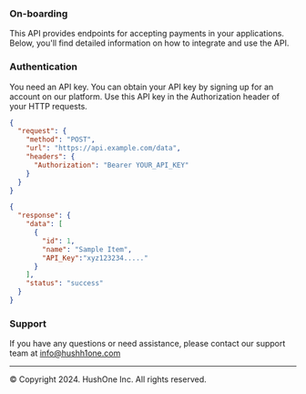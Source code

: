 

### On-boarding

This API provides endpoints for accepting payments in your applications. Below, you'll find detailed information on how to integrate and use the API.

### Authentication

You need an API key. You can obtain your API key by signing up for an account on our platform. Use this API key in the Authorization header of your HTTP requests.



<Onboarding/>

```json
{
  "request": {
    "method": "POST",
    "url": "https://api.example.com/data",
    "headers": {
      "Authorization": "Bearer YOUR_API_KEY"
    }
  }
}
```
```json
{
  "response": {
    "data": [
      {
        "id": 1,
        "name": "Sample Item",
        "API_Key":"xyz123234....."
      }
    ],
    "status": "success"
  }
}
```




### Support
If you have any questions or need assistance, please contact our support team 
at info@hushh1one.com

----

© Copyright 2024. HushOne Inc. All rights reserved.
